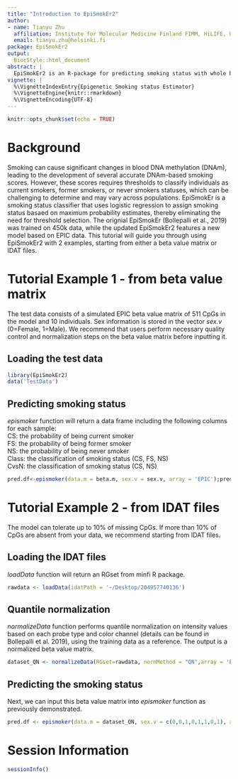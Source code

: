 ```yaml
---
title: "Introduction to EpiSmokEr2"
author:
- name: Tianyu Zhu
  affiliation: Institute for Molecular Medicine Finland FIMM, HiLIFE, University of Helsinki, Helsinki, Finland
  email: tianyu.zhu@helsinki.fi
package: EpiSmokEr2
output:
  BiocStyle::html_document
abstract: |
  EpiSmokEr2 is an R-package for predicting smoking status with whole blood DNA methlyation array data. Based on EpiSmokEr (Bollepalli et al., 2019) which trained on 450K data, EpiSmokEr2 includes an additional model for EPIC/EPICv2 data. The EPIC model was trained using LASSO regression with data from the Young Finns Study (YFS).
vignette: |
  %\VignetteIndexEntry{Epigenetic Smoking status Estimator}
  %\VignetteEngine{knitr::rmarkdown}
  %\VignetteEncoding{UTF-8}
---
```



```r
knitr::opts_chunk$set(echo = TRUE)
```

# Background
Smoking can cause significant changes in blood DNA methylation (DNAm), leading to the development of several accurate DNAm-based smoking scores. However, these scores requires thresholds to classify individuals as current smokers, former smokers, or never smokers statuses, which can be challenging to determine and may vary across populations. EpiSmokEr is a smoking status classifier that uses logistic regression to assign smoking status basaed on maximum probability estimates, thereby eliminating the need for threshold selection. The orignial EpiSmokEr (Bollepalli et al., 2019) was trained on 450k data, while the updated EpiSmokEr2 features a new model based on EPIC data. This tutorial will guide you through using EpiSmokEr2 with 2 examples, starting from either a beta value matrix or IDAT files.

# Tutorial Example 1 - from beta value matrix
The test data consists of a simulated EPIC beta value matrix of 511 CpGs in the model and 10 individuals. Sex information is stored in the vector *sex.v* (0=Female, 1=Male). We recommend that users perform necessary quality control and normalization steps on the beta value matrix before inputting it. 

## Loading the test data
```r
library(EpiSmokEr2)
data('TestData')
```

## Predicting smoking status
*epismoker* function will return a data frame including the following columns for each sample:  
CS: the probability of being current smoker  
FS: the probability of being former smoker  
NS: the probability of being never smoker  
Class: the classification of smoking status (CS, FS, NS)  
CvsN: the classification of smoking status (CS, NS)  
```r
pred.df<-epismoker(data.m = beta.m, sex.v = sex.v, array = 'EPIC');pred.df
```
# Tutorial Example 2 - from IDAT files
The model can tolerate up to 10% of missing CpGs. If more than 10% of CpGs are absent from your data, we recommend starting from IDAT files. 

## Loading the IDAT files
*loadData* function will return an RGset from minfi R package.
```r
rawdata <- loadData(idatPath = '~/Desktop/204957740136')
```

## Quantile normalization
*normalizeData* function performs quantile normalization on intensity values based on each probe type and color channel (details can be found in Bollepalli et al. 2019), using the training data as a reference. The output is a normalized beta value matrix. 
```r
dataset_QN <- normalizeData(RGset=rawdata, normMethod = "QN",array = 'EPIC') 
```

## Predicting the smoking status
Next, we can input this beta value matrix into *epismoker* function as previously demonstrated.
```r
pred.df <- epismoker(data.m = dataset_QN, sex.v = c(0,0,1,0,1,1,0,1), array = 'EPIC');pred.df
```

# Session Information
```r
sessionInfo()
```

